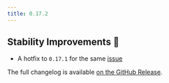 ```yaml
---
title: 0.17.2
---
```


## Stability Improvements 💪

- A hotfix to `0.17.1` for the same [issue](/changelog/0.17.1)

The full changelog is available [on the GitHub Release](https://github.com/paradedb/paradedb/releases/tag/v0.17.2).
